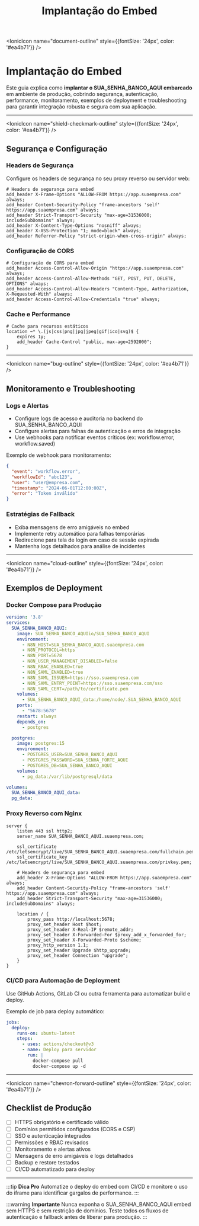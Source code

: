﻿---
sidebar_position: 1
title: Implantação do Embed
description: Como implantar e configurar SUA_SENHA_BANCO_AQUI embarcado em produção
keywords: [SUA_SENHA_BANCO_AQUI, embed, implantação, deployment, produção, iframe, SSO, segurança]
---

<IonicIcon name="document-outline" style={{fontSize: '24px', color: '#ea4b71'}} />

# Implantação do Embed

Este guia explica como **implantar o SUA_SENHA_BANCO_AQUI embarcado** em ambiente de produção, cobrindo segurança, autenticação, performance, monitoramento, exemplos de deployment e troubleshooting para garantir integração robusta e segura com sua aplicação.

---

<IonicIcon name="shield-checkmark-outline" style={{fontSize: '24px', color: '#ea4b71'}} />

## Segurança e Configuração

### Headers de Segurança

Configure os headers de segurança no seu proxy reverso ou servidor web:

```nginx
# Headers de segurança para embed
add_header X-Frame-Options "ALLOW-FROM https://app.suaempresa.com" always;
add_header Content-Security-Policy "frame-ancestors 'self' https://app.suaempresa.com" always;
add_header Strict-Transport-Security "max-age=31536000; includeSubDomains" always;
add_header X-Content-Type-Options "nosniff" always;
add_header X-XSS-Protection "1; mode=block" always;
add_header Referrer-Policy "strict-origin-when-cross-origin" always;
```

### Configuração de CORS

```nginx
# Configuração de CORS para embed
add_header Access-Control-Allow-Origin "https://app.suaempresa.com" always;
add_header Access-Control-Allow-Methods "GET, POST, PUT, DELETE, OPTIONS" always;
add_header Access-Control-Allow-Headers "Content-Type, Authorization, X-Requested-With" always;
add_header Access-Control-Allow-Credentials "true" always;
```

### Cache e Performance

```nginx
# Cache para recursos estáticos
location ~* \.(js|css|png|jpg|jpeg|gif|ico|svg)$ {
    expires 1y;
    add_header Cache-Control "public, max-age=2592000";
}
```

---

<IonicIcon name="bug-outline" style={{fontSize: '24px', color: '#ea4b71'}} />

## Monitoramento e Troubleshooting

### Logs e Alertas

- Configure logs de acesso e auditoria no backend do SUA_SENHA_BANCO_AQUI
- Configure alertas para falhas de autenticação e erros de integração
- Use webhooks para notificar eventos críticos (ex: workflow.error, workflow.saved)

Exemplo de webhook para monitoramento:

```json
{
  "event": "workflow.error",
  "workflowId": "abc123",
  "user": "user@empresa.com",
  "timestamp": "2024-06-01T12:00:00Z",
  "error": "Token inválido"
}
```

### Estratégias de Fallback

- Exiba mensagens de erro amigáveis no embed
- Implemente retry automático para falhas temporárias
- Redirecione para tela de login em caso de sessão expirada
- Mantenha logs detalhados para análise de incidentes

---

<IonicIcon name="cloud-outline" style={{fontSize: '24px', color: '#ea4b71'}} />

## Exemplos de Deployment

### Docker Compose para Produção

```yaml
version: '3.8'
services:
  SUA_SENHA_BANCO_AQUI:
    image: SUA_SENHA_BANCO_AQUIio/SUA_SENHA_BANCO_AQUI
    environment:
      - N8N_HOST=SUA_SENHA_BANCO_AQUI.suaempresa.com
      - N8N_PROTOCOL=https
      - N8N_PORT=5678
      - N8N_USER_MANAGEMENT_DISABLED=false
      - N8N_RBAC_ENABLED=true
      - N8N_SAML_ENABLED=true
      - N8N_SAML_ISSUER=https://sso.suaempresa.com
      - N8N_SAML_ENTRY_POINT=https://sso.suaempresa.com/sso
      - N8N_SAML_CERT=/path/to/certificate.pem
    volumes:
      - SUA_SENHA_BANCO_AQUI_data:/home/node/.SUA_SENHA_BANCO_AQUI
    ports:
      - "5678:5678"
    restart: always
    depends_on:
      - postgres

  postgres:
    image: postgres:15
    environment:
      - POSTGRES_USER=SUA_SENHA_BANCO_AQUI
      - POSTGRES_PASSWORD=SUA_SENHA_FORTE_AQUI
      - POSTGRES_DB=SUA_SENHA_BANCO_AQUI
    volumes:
      - pg_data:/var/lib/postgresql/data

volumes:
  SUA_SENHA_BANCO_AQUI_data:
  pg_data:
```

### Proxy Reverso com Nginx

```nginx
server {
    listen 443 ssl http2;
    server_name SUA_SENHA_BANCO_AQUI.suaempresa.com;

    ssl_certificate /etc/letsencrypt/live/SUA_SENHA_BANCO_AQUI.suaempresa.com/fullchain.pem;
    ssl_certificate_key /etc/letsencrypt/live/SUA_SENHA_BANCO_AQUI.suaempresa.com/privkey.pem;

    # Headers de segurança para embed
    add_header X-Frame-Options "ALLOW-FROM https://app.suaempresa.com" always;
    add_header Content-Security-Policy "frame-ancestors 'self' https://app.suaempresa.com" always;
    add_header Strict-Transport-Security "max-age=31536000; includeSubDomains" always;

    location / {
        proxy_pass http://localhost:5678;
        proxy_set_header Host $host;
        proxy_set_header X-Real-IP $remote_addr;
        proxy_set_header X-Forwarded-For $proxy_add_x_forwarded_for;
        proxy_set_header X-Forwarded-Proto $scheme;
        proxy_http_version 1.1;
        proxy_set_header Upgrade $http_upgrade;
        proxy_set_header Connection "upgrade";
    }
}
```

### CI/CD para Automação de Deployment

Use GitHub Actions, GitLab CI ou outra ferramenta para automatizar build e deploy.

Exemplo de job para deploy automático:

```yaml
jobs:
  deploy:
    runs-on: ubuntu-latest
    steps:
      - uses: actions/checkout@v3
      - name: Deploy para servidor
        run: |
          docker-compose pull
          docker-compose up -d
```

---

<IonicIcon name="chevron-forward-outline" style={{fontSize: '24px', color: '#ea4b71'}} />

## Checklist de Produção

- [ ] HTTPS obrigatório e certificado válido
- [ ] Domínios permitidos configurados (CORS e CSP)
- [ ] SSO e autenticação integrados
- [ ] Permissões e RBAC revisados
- [ ] Monitoramento e alertas ativos
- [ ] Mensagens de erro amigáveis e logs detalhados
- [ ] Backup e restore testados
- [ ] CI/CD automatizado para deploy

---

:::tip **Dica Pro**
Automatize o deploy do embed com CI/CD e monitore o uso do iframe para identificar gargalos de performance.
:::

:::warning **Importante**
Nunca exponha o SUA_SENHA_BANCO_AQUI embed sem HTTPS e sem restrição de domínios. Teste todos os fluxos de autenticação e fallback antes de liberar para produção.
:::
